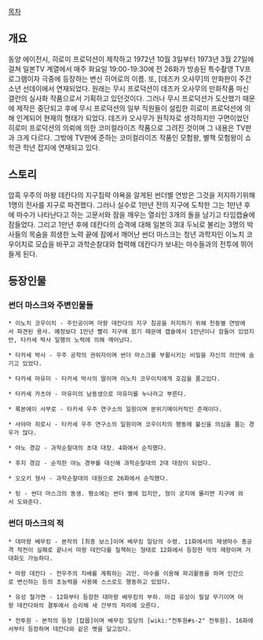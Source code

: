 [[목차]]
== 개요 ==
동양 에이전시, 히로미 프로덕션이 제작하고 1972년 10월 3일부터 1973년 3월 27일에 걸쳐 일본TV 계열에서 매주 화요일 19:00-19:30에 전 26화가 방송된 특수촬영 TV프로그램이자 극중에 등장하는 변신 히어로의 이름. 또, [데즈카 오사무]의 만화판이 주간소년 선데이에서 연재되었다. 원래는 무시 프로덕션이 데즈카 오사무의 만화작품 마신 갤런의 실사화 작품으로서 기획하고 있던것이다. 그러나 무시 프로덕션가 도산했기 때문에 제작은 중단되고 후에 무시 프로덕션의 일부 직원들이 설립한 히로미 프로덕션에 의해 인계되어 현재의 형태가 되었다. 데즈카 오사무가 원작자로 생각하지만 구면이었던 히로미 프로덕션의 의뢰에 의한 코미컬라이즈 작품으로 그려진 것이며 그 내용은 TV판과 크게 다르다. 그밖에 TV판에 준하는 코미컬라이즈 작품인 모험왕, 별책 모험왕이 쇼학관 학년 잡지에 연재되고 있다.

== 스토리 ==
암흑 우주의 마왕 데칸다의 지구침략 야욕을 알게된 썬더별 연방은 그것을 저지하기위해 1명의 전사를 지구로 파견했다. 그러나 실수로 1만년 전의 지구에 도착한 그는 1만년 후에 마수가 나타난다고 하는 고문서와 잠을 깨우는 열쇠인 3개의 돌을 남기고 타임캡슐에 잠들었다. 그리고 1만년 후에 데칸다의 습격에 대해 일본의 3대 두뇌로 불리는 3명의 박사들의 목숨을 희생한 노력 끝에 잠에서 깨어난 썬더 마스크는 청년 과학자인 이노치 코우이치로 모습을 바꾸고 과학순찰대와 협력해 데칸다가 보내는 마수들과의 전투에 뛰어들게 된다.

== 등장인물 ==
=== 썬더 마스크와 주변인물들 ===
 * 이노치 코우이치 - 주인공이며 마왕 데칸다의 지구 침공을 저지하기 위해 천둥별 연방에서 파견된 용사. 예정보다 1만년 빨리 지구에 왔기 때문에 캡슐에서 1만년이나 잠들어 있었지만, 타카세 박사 일행의 노력에 의해 깨어났다. 

 * 타카세 박사 - 우주 공학의 권위자이며 썬더 마스크를 부활시키는 비밀을 자신의 의안에 숨기고 있었다.

 * 타카세 마유미 - 타카세 박사의 딸이며 이노치 코우이치에게 호감을 품고있다.

 * 타카세 카츠야 - 마유미의 남동생으로 마유미를 누나라고 부른다.

 * 록본에이 사부로 - 타카세 우주 연구소의 일원이며 분위기메이커적인 존재이다.

 * 사야마 히로시 - 타카세 우주 연구소의 일원이며 코우이치의 행동에 불신을 의심을 품는 경우가 많다.

 * 야노 경감 - 과학순찰대의 초대 대장. 4화에서 순직했다.

 * 후지 경감 - 순직한 야노 경부를 대신해 과학순찰대의 2대 대장이 되었다.

 * 오오키 형사 - 과학순찰대의 대원으로 26화에서 순직했다.

 * 링 - 썬더 마스크의 동생. 평소에는 썬더 별에 있지만, 형이 궁지에 몰리면 지구에 와서 도와준다.

=== 썬더 마스크의 적 ===
 * 대마왕 베무킹 - 본작의 [최종 보스]이며 베무킹 일당의 수령. 11화에서의 재생마수 총공격 작전이 실패로 끝나서 마왕 데칸다를 질책하는 형태로 12화에서 등장한 악의 제왕이며 거대화도 가능하다.

 * 마왕 데칸다 - 전우주의 지배를 계획하는 괴인. 마수를 이용해 파괴활동을 하며 인간으로 변신하는 등의 초능력을 사용해 스스로도 행동하고 있었다.

 * 유성 철가면 - 12화부터 등장한 대마왕 베무킹의 부하. 마검 유성이 필살 무기이며 마왕 데칸다와의 결투에서 승리해 새 간부의 자리에 오른다. 

 * 전투원 - 본작의 등장 [잡몹]이며 베무킹 일당의 [wiki:"전투원#s-2" 전투원]. 16화에서부터 등장하며 데칸다와 같은 볏을 달고있다.
